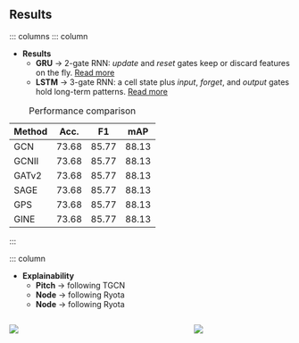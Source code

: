 ##  Results

::: columns
::: column

- **Results**
    - **GRU** → 2-gate RNN: *update* and *reset* gates keep or discard features on the fly. [Read more](https://arxiv.org/pdf/1406.1078.pdf)
    - **LSTM** → 3-gate RNN: a cell state plus *input*, *forget*, and *output* gates hold long-term patterns. [Read more](https://arxiv.org/pdf/1402.1128.pdf)

| Method | Acc.  |  F1   |  mAP | 
|:-------|:-----:|:-----:|:-----:|
| GCN    | 73.68 | 85.77 | 88.13 |
| GCNII  | 73.68 | 85.77 | 88.13 |  
| GATv2  | 73.68 | 85.77 | 88.13 |
| SAGE   | 73.68 | 85.77 | 88.13 |
| GPS    | 73.68 | 85.77 | 88.13 |
| GINE   | 73.68 | 85.77 | 88.13 |

: Performance comparison
<!-- ![](resources/results/boxplot.png){.lightbox .no-margin} -->


:::


::: column

- **Explainability**
    - **Pitch** → following TGCN 
    - **Node** → following Ryota 
    - **Node** → following Ryota


::: {.columns style="display: flex; width: 40rem;"}
::: {.column width="45%"}

![](resources/results/pitch.png){.lightbox .no-margin}

:::
::: {.column width="45%"}

![](resources/results/explainer.png){.lightbox .no-margin}

:::
:::
